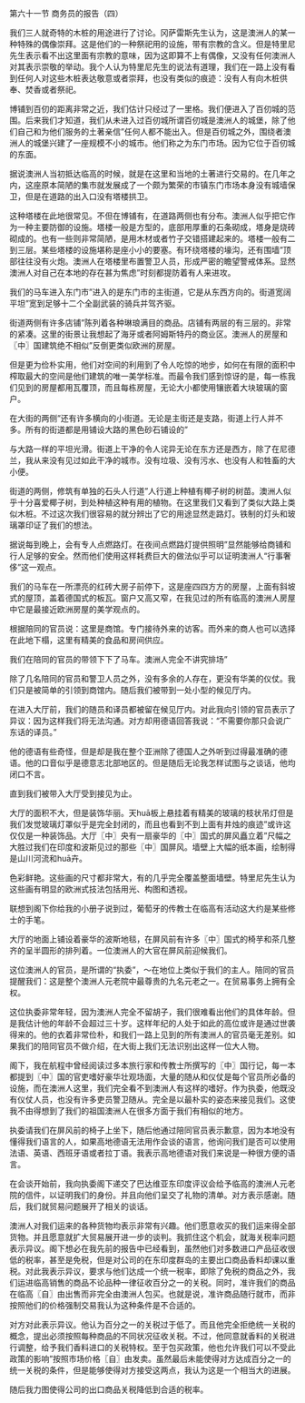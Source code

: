 

第六十一节 商务员的报告（四）

我们三人就奇特的木桩的用途进行了讨论。冈萨雷斯先生认为，这是澳洲人的某一种特殊的偶像崇拜。这是他们的一种祭祀用的设施，带有宗教的含义。但是特里尼先生表示看不出这里面有宗教的意味，因为这即算不上有偶像，又没有任何澳洲人对其表示崇敬的举动。我个人认为特里尼先生的说法有道理，我们在一路上没有看到任何人对这些木桩表达敬意或者崇拜，也没有类似的痕迹：没有人有向木桩供奉、焚香或者祭祀。

博铺到百仞的距离非常之近，我们估计只经过了一里格。我们便进入了百仞城的范围。后来我们才知道，我们从未进入过百仞城所谓百仞城是澳洲人的城堡，除了他们自己和为他们服务的土著亲信”任何人都不能出入。但是百仞城之外，围绕者澳洲人的城堡兴建了一座规模不小的城市。他们称之为东门市场。因为它位于百仞城的东面。

据说澳洲人当初抵达临高的时候，就是在这里和当地的土著进行交易的。在几年之内，这座原本简陋的集市就发展成了一个颇为繁荣的市镇东门市场本身没有城墙保卫，但是在道路的出入口没有塔楼拱卫。

这种塔楼在此地很常见。不但在博铺有，在道路两侧也有分布。澳洲人似乎把它作为一种主要防御的设施。塔楼一般是方型的，底部用厚重的石条砌成，塔身是烧砖砌成的。也有一些则非常简陋，是用木材或者竹子交错搭建起来的。塔楼一般有二到三层。某些塔楼的设施堪称是座小小的要塞。有环绕塔楼的壕沟，还有围墙”顶部往往没有火炮。澳洲人在塔楼里布置警卫人员，形成严密的瞻望警戒体系。显然澳洲人对自己在本地的存在甚为焦虑”时刻都提防着有人来进攻。

我们的马车进入东门市”进入的是东门市的主街道，它是从东西方向的。街道宽阔平坦”宽到足够十二个全副武装的骑兵并驾齐驱。

街道两侧有许多店铺”陈列着各种琳琅满目的商品。店铺有两层的有三层的。非常的紧凑。这里的街景让我想起了海牙或者阿姆斯特丹的商业区。澳洲人的房屋和〖中〗国建筑绝不相似”反倒更类似欧洲的房屋。

但是更为俭朴实用，他们对空间的利用到了令人吃惊的地步，如何在有限的面积中榨取最大的空间是他们建筑的唯一美学标准。而最令我们感到惊讶的是，每一栋我们见到的房屋都用瓦覆顶，而且每栋房屋，无论大小都使用镶嵌着大块玻璃的窗户。

在大街的两侧”还有许多横向的小街道。无论是主街还是支路，街道上行人并不多。所有的街道都是用铺设大路的黑色砂石铺设的”

与大路一样的平坦光滑。街道上干净的令人诧异无论在东方还是西方，除了在尼德兰，我从来没有见过如此干净的城市。没有垃圾、没有污水、也没有人和牲畜的大小便。

街道的两侧，修筑有单独的石头人行道”人行道上种植有椰子树的树苗。澳洲人似乎十分喜爱椰子树，到处种植这种有用的植物。在这里我们又看到了类似大路上类似木桩。不过这次我们很容易的就分辨出了它的用途显然走路灯。铁制的灯头和玻璃罩印证了我们的想法。

据说每到晚上，会有专人点燃路灯。在夜间点燃路灯提供照明”显然能够给商铺和行人足够的安全。然而他们使用这样耗费巨大的做法似乎可以证明澳洲人“行事奢侈”这一观点。

我们的马车在一所漂亮的红砖大房子前停下，这是座四四方方的房屋，上面有斜坡式的屋顶，盖着德国式的板瓦。窗户又高又窄，在我见过的所有临高的澳洲人房屋中它是最接近欧洲房屋的美学观点的。

根据陪同的官员说：这里是商馆。专门接待外来的访客。而外来的商人也可以选择在此地下榻，这里有精美的食品和房间供应。

我们在陪同的官员的带领下下了马车。澳洲人完全不讲究排场”

除了几名陪同的官员和警卫人员之外，没有多余的人存在，更没有华美的仪仗。我们只是被简单的引领到商馆内。随后我们被带到一处小型的候见厅内。

在进入大厅前，我们的随员和译员都被留在候见厅内。对此我向引领的官员表示了异议：因为这样我们将无法沟通。对方却用德语回答我说：“不需要你那只会说广东话的译员。”

他的德语有些奇怪，但是却是我在整个亚洲除了德国人之外听到过得最准确的德语。他的口音似乎是德意志北部地区的。但是随后无论我怎样试图与之谈话，他均闭口不言。

直到我们被带入大厅受到接见为止。

大厅的面积不大，但是装饰华丽。天huā板上悬挂着有精美的玻璃的枝状吊灯但是我们发觉玻璃灯罩似乎是完全封闭的，而且也看到不到上面有井烛的痕迹”或许这仅仅是一种装饰品。大厅〖中〗央有一扇豪华的〖中〗国式的屏风矗立着”尺幅之大胜过我们在印度和波斯见过的那些〖中〗国屏风。墙壁上大幅的纸本画，绘制得是山川河流和huā卉。

色彩鲜艳。这些画的尺寸都非常大，有的几乎完全覆盖整面墙壁。特里尼先生认为这些画有明显的欧洲式技法包括用光、构图和透视。

联想到阁下你给我的小册子说到过，葡萄牙的传教士在临高有活动这大约是某些修士的手笔。

大厅的地面上铺设着豪华的波斯地毯，在屏风前有许多〖中〗国式的椅芋和茶几整齐的呈半圆形的排列着。一位澳洲人的大官在屏风前迎候我们。

这位澳洲人的官员，是所谓的“执委”，～在地位上类似于我们的主人。陪同的官员提醒我们：这是整个澳洲人元老院中最尊贵的九名元老之一。在贸易事务上拥有全权。

这位执委非常年轻，因为澳洲人完全不留胡子，我们很难看出他们的具体年龄。但是我估计他的年龄不会超过三十岁。这样年纪的人处于如此的高位或许是通过世袭得来的。他的衣着非常俭朴，和我们一路上见到的所有澳洲人的官员毫无差别。如果我们的陪同官员不做介绍，在大街上我们无法识别出这样一位大人物。

阁下，我在航程中曾经阅读过多本旅行家和传教士所撰写的〖中〗国行记，每一本都提到〖中〗国的官吏嗜好豪华壮观场面，大量的随从和仪仗是每个官员所必备的设施，而在澳洲人这里，我们完全看不到澳洲人有这样的嗜好。作为执委，他既没有仪仗人员，也没有许多吏员警卫随从。完全是以最朴实的姿态来接见我们。这使我不由得想到了我们的祖国澳洲人在很多方面于我们有相似的地方。

执委请我们在屏风前的椅子上坐下，随后他通过陪同官员表示歉意，因为本地没有懂得我们语言的人，如果高地德语无法用作会谈的语言，他询问我们是否可以使用法语、英语、西班牙语或者拉丁语。我表示高地德语对我们来说是一种很方便的语言。

在会谈开始前，我向执委阁下递交了巴达维亚东印度评议会给予临高的澳洲人元老院的信件，以证明我们的身份。并且向他们呈交了礼物的清单。对方表示感谢。随后，我们就贸易问题展开了相关的谈话。

澳洲人对我们运来的各种货物均表示非常有兴趣。他们愿意收买的我们运来得全部货物。并且愿意就扩大贸易展开进一步的谈判。我抓住这个机会，就海关税率问题表示异议。阁下想必在我先前的报告中已经看到，虽然他们对多数进口产品征收很低的税率，甚至是免税，但是对公司的在东印度群岛的主要出口商品香料却课以重税。对此我表示异议，要求与他们达成一个统一税率，即除了免税的商品之外，我们运进临高销售的商品不论品种一律征收百分之一的关税。同时，准许我们的商品在临高〖自〗由出售而非完全由澳洲人包买。也就是说，准许商品随行就市，而非按照他们的价格强制交易我认为这种条件是不合适的。

对方对此表示异议。他认为百分之一的关税过于低了。而且他完全拒绝统一关税的概念，提出必须按照每种商品的不同状况征收关税。不过，他同意就香料的关税进行调整，给予我们香料进口的关税特权。至于包买政策，他也允许我们可以不受此政策的影响”按照市场价格〖自〗由发卖。虽然最后未能使得对方达成百分之一的统一关税的条件，但是能够使得对方接受这两点，我认为这是一个相当大的进展。

随后我力图使得公司的出口商品关税降低到合适的税率。

